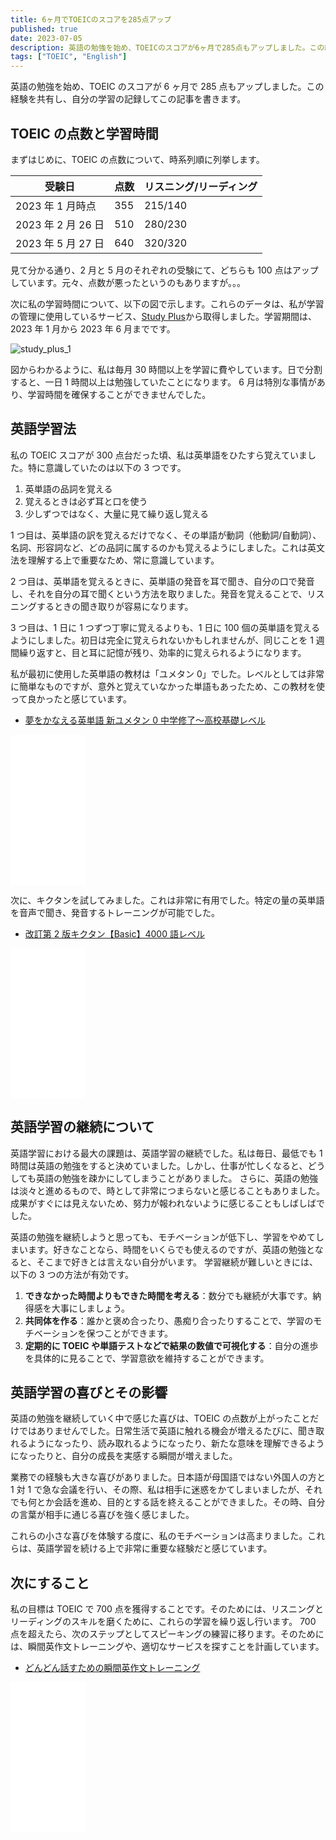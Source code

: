 ```yaml
---
title: 6ヶ月でTOEICのスコアを285点アップ
published: true
date: 2023-07-05
description: 英語の勉強を始め、TOEICのスコアが6ヶ月で285点もアップしました。この経験を共有し、自分の学習の記録してこの記事を書きます。
tags: ["TOEIC", "English"]
---
```


英語の勉強を始め、TOEIC のスコアが 6 ヶ月で 285 点もアップしました。この経験を共有し、自分の学習の記録してこの記事を書きます。

## TOEIC の点数と学習時間

まずはじめに、TOEIC の点数について、時系列順に列挙します。

| 受験日             | 点数 | リスニング/リーディング |
| ------------------ | ---- | ----------------------- |
| 2023 年 1 月時点   | 355  | 215/140                 |
| 2023 年 2 月 26 日 | 510  | 280/230                 |
| 2023 年 5 月 27 日 | 640  | 320/320                 |

見て分かる通り、2 月と 5 月のそれぞれの受験にて、どちらも 100 点はアップしています。元々、点数が悪ったというのもありますが。。。

次に私の学習時間について、以下の図で示します。これらのデータは、私が学習の管理に使用しているサービス、[Study Plus](https://www.studyplus.jp/)から取得しました。学習期間は、2023 年 1 月から 2023 年 6 月までです。

![study_plus_1](https://res.cloudinary.com/silverbirder/image/upload/v1688543381/silver-birder.github.io/blog/study_plus_1.png)

図からわかるように、私は毎月 30 時間以上を学習に費やしています。日で分割すると、一日 1 時間以上は勉強していたことになります。
6 月は特別な事情があり、学習時間を確保することができませんでした。

## 英語学習法

私の TOEIC スコアが 300 点台だった頃、私は英単語をひたすら覚えていました。特に意識していたのは以下の 3 つです。

1. 英単語の品詞を覚える
2. 覚えるときは必ず耳と口を使う
3. 少しずつではなく、大量に見て繰り返し覚える

1 つ目は、英単語の訳を覚えるだけでなく、その単語が動詞（他動詞/自動詞）、名詞、形容詞など、どの品詞に属するのかも覚えるようにしました。これは英文法を理解する上で重要なため、常に意識しています。

2 つ目は、英単語を覚えるときに、英単語の発音を耳で聞き、自分の口で発音し、それを自分の耳で聞くという方法を取りました。発音を覚えることで、リスニングするときの聞き取りが容易になります。

3 つ目は、1 日に 1 つずつ丁寧に覚えるよりも、1 日に 100 個の英単語を覚えるようにしました。初日は完全に覚えられないかもしれませんが、同じことを 1 週間繰り返すと、目と耳に記憶が残り、効率的に覚えられるようになります。

私が最初に使用した英単語の教材は「ユメタン 0」でした。レベルとしては非常に簡単なものですが、意外と覚えていなかった単語もあったため、この教材を使って良かったと感じています。

- [夢をかなえる英単語 新ユメタン 0 中学修了〜高校基礎レベル](https://amzn.to/3NYea40)

<iframe sandbox="allow-popups allow-scripts allow-modals allow-forms allow-same-origin" style="width:120px;height:240px;" marginwidth="0" marginheight="0" scrolling="no" frameborder="0" src="//rcm-fe.amazon-adsystem.com/e/cm?lt1=_blank&bc1=000000&IS2=1&bg1=FFFFFF&fc1=000000&lc1=0000FF&t=silverbirde0c-22&language=ja_JP&o=9&p=8&l=as4&m=amazon&f=ifr&ref=as_ss_li_til&asins=475742647X&linkId=22419e6c7b1e63feaad2f28f0deb3f5d"></iframe>

次に、キクタンを試してみました。これは非常に有用でした。特定の量の英単語を音声で聞き、発音するトレーニングが可能でした。

- [改訂第 2 版キクタン【Basic】4000 語レベル](https://amzn.to/3K7jCiP)

<iframe sandbox="allow-popups allow-scripts allow-modals allow-forms allow-same-origin" style="width:120px;height:240px;" marginwidth="0" marginheight="0" scrolling="no" frameborder="0" src="//rcm-fe.amazon-adsystem.com/e/cm?lt1=_blank&bc1=000000&IS2=1&bg1=FFFFFF&fc1=000000&lc1=0000FF&t=silverbirde0c-22&language=ja_JP&o=9&p=8&l=as4&m=amazon&f=ifr&ref=as_ss_li_til&asins=4757433476&linkId=d5105f61061ce915a73bdd89fa803139"></iframe>

## 英語学習の継続について

英語学習における最大の課題は、英語学習の継続でした。私は毎日、最低でも 1 時間は英語の勉強をすると決めていました。しかし、仕事が忙しくなると、どうしても英語の勉強を疎かにしてしまうことがありました。 さらに、英語の勉強は淡々と進めるもので、時として非常につまらないと感じることもありました。成果がすぐには見えないため、努力が報われないように感じることもしばしばでした。

英語の勉強を継続しようと思っても、モチベーションが低下し、学習をやめてしまいます。好きなことなら、時間をいくらでも使えるのですが、英語の勉強となると、そこまで好きとは言えない自分がいます。 学習継続が難しいときには、以下の 3 つの方法が有効です。

1. **できなかった時間よりもできた時間を考える**：数分でも継続が大事です。納得感を大事にしましょう。
2. **共同体を作る**：誰かと褒め合ったり、愚痴り合ったりすることで、学習のモチベーションを保つことができます。
3. **定期的に TOEIC や単語テストなどで結果の数値で可視化する**：自分の進歩を具体的に見ることで、学習意欲を維持することができます。

## 英語学習の喜びとその影響

英語の勉強を継続していく中で感じた喜びは、TOEIC の点数が上がったことだけではありませんでした。日常生活で英語に触れる機会が増えるたびに、聞き取れるようになったり、読み取れるようになったり、新たな意味を理解できるようになったりと、自分の成長を実感する瞬間が増えました。

業務での経験も大きな喜びがありました。日本語が母国語ではない外国人の方と 1 対 1 で急な会議を行い、その際、私は相手に迷惑をかてしまいましたが、それでも何とか会話を進め、目的とする話を終えることができました。その時、自分の言葉が相手に通じる喜びを強く感じました。

これらの小さな喜びを体験する度に、私のモチベーションは高まりました。これらは、英語学習を続ける上で非常に重要な経験だと感じています。

## 次にすること

私の目標は TOEIC で 700 点を獲得することです。そのためには、リスニングとリーディングのスキルを磨くために、これらの学習を繰り返し行います。
700 点を超えたら、次のステップとしてスピーキングの練習に移ります。そのためには、瞬間英作文トレーニングや、適切なサービスを探すことを計画しています。

- [どんどん話すための瞬間英作文トレーニング](https://amzn.to/3pA1y9P)

<iframe sandbox="allow-popups allow-scripts allow-modals allow-forms allow-same-origin" style="width:120px;height:240px;" marginwidth="0" marginheight="0" scrolling="no" frameborder="0" src="//rcm-fe.amazon-adsystem.com/e/cm?lt1=_blank&bc1=000000&IS2=1&bg1=FFFFFF&fc1=000000&lc1=0000FF&t=silverbirde0c-22&language=ja_JP&o=9&p=8&l=as4&m=amazon&f=ifr&ref=as_ss_li_til&asins=4860641345&linkId=9e7e47cffb57ada48fbfbeaa54a202a7"></iframe>

